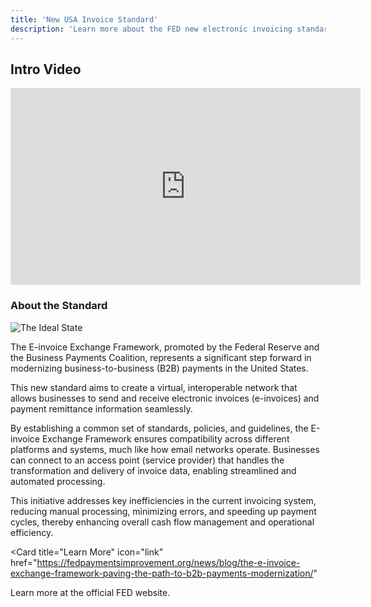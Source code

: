 ```yaml
---
title: 'New USA Invoice Standard'
description: 'Learn more about the FED new electronic invoicing standard'
---
```


## Intro Video

<iframe
  width="560" height="315"
  src="https://www.youtube.com/embed/Czc7wm2kSnk?si=o-5C5c2ess8Nq9vd"
  title="YouTube video player" frameborder="0"
  allow="accelerometer; autoplay; clipboard-write; encrypted-media; gyroscope; picture-in-picture; web-share"
  referrerpolicy="strict-origin-when-cross-origin"
  allowfullscreen
  >
</iframe>


### About the Standard

![The Ideal State](/images/einvoice-network.png)

The E-invoice Exchange Framework, promoted by the Federal Reserve and the Business Payments Coalition, represents a significant 
step forward in modernizing business-to-business (B2B) payments in the United States.

This new standard aims to create a virtual, interoperable network that allows businesses to send and receive electronic invoices 
(e-invoices) and payment remittance information seamlessly.

By establishing a common set of standards, policies, and guidelines, the E-invoice Exchange Framework ensures compatibility across 
different platforms and systems, much like how email networks operate. Businesses can connect to an access point (service provider) 
that handles the transformation and delivery of invoice data, enabling streamlined and automated processing.

This initiative addresses key inefficiencies in the current invoicing system, reducing manual processing, minimizing errors, and 
speeding up payment cycles, thereby enhancing overall cash flow management and operational efficiency.

<Card
  title="Learn More"
  icon="link"
  href="https://fedpaymentsimprovement.org/news/blog/the-e-invoice-exchange-framework-paving-the-path-to-b2b-payments-modernization/"
>
  Learn more at the official FED website.
</Card>
